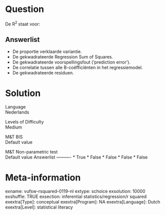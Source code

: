 Question
========
De R<sup>2 </sup>staat voor:

Answerlist
----------
* De proportie verklaarde variantie.
* De gekwadrateerde Regression Sum of Squares.
* De gekwadrateerde voorspellingsfout (‘prediction error’).
* De correlatie tussen alle B-coëfficiënten in het regressiemodel.
* De gekwadrateerde residuen.

Solution
========











Language  
Nederlands

Levels of Difficulty  
Medium

M&T BIS  
Default value

M&T Non-parametric test  
Default value
Answerlist
----------
* True
* False
* False
* False
* False

Meta-information
================
exname: vufsw-rsquared-0119-nl
extype: schoice
exsolution: 10000
exshuffle: TRUE
exsection: inferential statistics/regression/r squared
exextra[Type]: conceptual
exextra[Program]: NA
exextra[Language]: Dutch
exextra[Level]: statistical literacy

